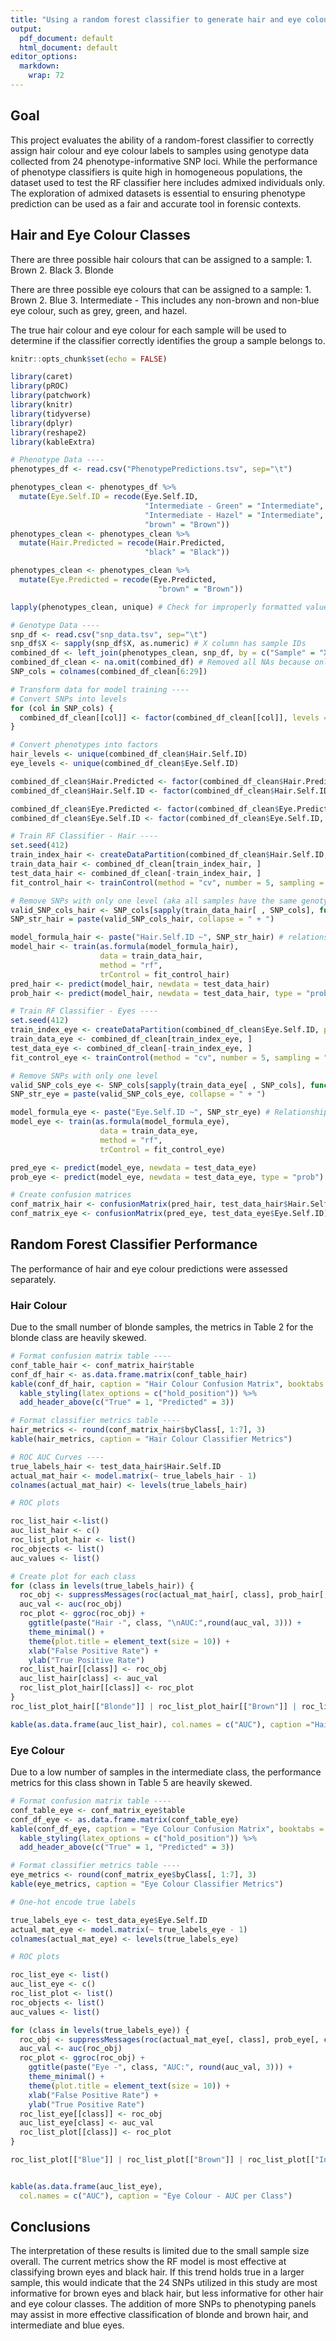 ```yaml
---
title: "Using a random forest classifier to generate hair and eye colour predictions from SNP data"
output:
  pdf_document: default
  html_document: default
editor_options:
  markdown:
    wrap: 72
---
```


## Goal

This project evaluates the ability of a random-forest classifier to
correctly assign hair colour and eye colour labels to samples using
genotype data collected from 24 phenotype-informative SNP loci. While
the performance of phenotype classifiers is quite high in homogeneous
populations, the dataset used to test the RF classifier here includes
admixed individuals only. The exploration of admixed datasets is
essential to ensuring phenotype prediction can be used as a fair and
accurate tool in forensic contexts.

## Hair and Eye Colour Classes

There are three possible hair colours that can be assigned to a
sample: 1. Brown 2. Black 3. Blonde

There are three possible eye colours that can be assigned to a
sample: 1. Brown 2. Blue 3. Intermediate - This includes any non-brown
and non-blue eye colour, such as grey, green, and hazel.

The true hair colour and eye colour for each sample will be used to
determine if the classifier correctly identifies the group a sample
belongs to.

```r
knitr::opts_chunk$set(echo = FALSE)
```

```r
library(caret)
library(pROC) 
library(patchwork)
library(knitr)
library(tidyverse)
library(dplyr)
library(reshape2)
library(kableExtra)
```

```r
# Phenotype Data ----
phenotypes_df <- read.csv("PhenotypePredictions.tsv", sep="\t")

phenotypes_clean <- phenotypes_df %>%
  mutate(Eye.Self.ID = recode(Eye.Self.ID,
                              "Intermediate - Green" = "Intermediate",
                              "Intermediate - Hazel" = "Intermediate",
                              "brown" = "Brown"))
phenotypes_clean <- phenotypes_clean %>%
  mutate(Hair.Predicted = recode(Hair.Predicted,
                              "black" = "Black"))

phenotypes_clean <- phenotypes_clean %>%
  mutate(Eye.Predicted = recode(Eye.Predicted,
                                 "brown" = "Brown"))

lapply(phenotypes_clean, unique) # Check for improperly formatted values 

# Genotype Data ----
snp_df <- read.csv("snp_data.tsv", sep="\t")
snp_df$X <- sapply(snp_df$X, as.numeric) # X column has sample IDs
combined_df <- left_join(phenotypes_clean, snp_df, by = c("Sample" = "X")) # Combine using sample ID as key
combined_df_clean <- na.omit(combined_df) # Removed all NAs because only one sample is missing genotype data
SNP_cols = colnames(combined_df_clean[6:29])

# Transform data for model training ----
# Convert SNPs into levels
for (col in SNP_cols) {
  combined_df_clean[[col]] <- factor(combined_df_clean[[col]], levels = unique(combined_df_clean[[col]]))
}

# Convert phenotypes into factors 
hair_levels <- unique(combined_df_clean$Hair.Self.ID)
eye_levels <- unique(combined_df_clean$Eye.Self.ID)

combined_df_clean$Hair.Predicted <- factor(combined_df_clean$Hair.Predicted, levels = hair_levels)
combined_df_clean$Hair.Self.ID <- factor(combined_df_clean$Hair.Self.ID, levels = hair_levels)

combined_df_clean$Eye.Predicted <- factor(combined_df_clean$Eye.Predicted, levels = eye_levels)
combined_df_clean$Eye.Self.ID <- factor(combined_df_clean$Eye.Self.ID, levels = eye_levels)

# Train RF Classifier - Hair ----
set.seed(412)
train_index_hair <- createDataPartition(combined_df_clean$Hair.Self.ID, p=0.8, list=FALSE) # high p value to capture minority class in training data
train_data_hair <- combined_df_clean[train_index_hair, ]
test_data_hair <- combined_df_clean[-train_index_hair, ]
fit_control_hair <- trainControl(method = "cv", number = 5, sampling = "up") # Up sampled due to low counts in minority class (blonde) 

# Remove SNPs with only one level (aka all samples have the same genotype at this SNP)
valid_SNP_cols_hair <- SNP_cols[sapply(train_data_hair[ , SNP_cols], function(x) length(unique(x)) > 1)]
SNP_str_hair = paste(valid_SNP_cols_hair, collapse = " + ")

model_formula_hair <- paste("Hair.Self.ID ~", SNP_str_hair) # relationship between hair and SNPs
model_hair <- train(as.formula(model_formula_hair), 
                    data = train_data_hair,
                    method = "rf",
                    trControl = fit_control_hair)
pred_hair <- predict(model_hair, newdata = test_data_hair)
prob_hair <- predict(model_hair, newdata = test_data_hair, type = "prob")

# Train RF Classifier - Eyes ----
set.seed(412)
train_index_eye <- createDataPartition(combined_df_clean$Eye.Self.ID, p=0.8, list=FALSE) # High p value to capture minority class in training data 
train_data_eye <- combined_df_clean[train_index_eye, ]
test_data_eye <- combined_df_clean[-train_index_eye, ]
fit_control_eye <- trainControl(method = "cv", number = 5, sampling = "up") # Up sampled due to low counts in minority class (intermediate) 

# Remove SNPs with only one level
valid_SNP_cols_eye <- SNP_cols[sapply(train_data_eye[ , SNP_cols], function(x) length(unique(na.omit(x))) > 1)]
SNP_str_eye = paste(valid_SNP_cols_eye, collapse = " + ")

model_formula_eye <- paste("Eye.Self.ID ~", SNP_str_eye) # Relationship between eye colour and SNPs
model_eye <- train(as.formula(model_formula_eye), 
                    data = train_data_eye,
                    method = "rf",
                    trControl = fit_control_eye)

pred_eye <- predict(model_eye, newdata = test_data_eye)
prob_eye <- predict(model_eye, newdata = test_data_eye, type = "prob")
```

```r
# Create confusion matrices
conf_matrix_hair <- confusionMatrix(pred_hair, test_data_hair$Hair.Self.ID)
conf_matrix_eye <- confusionMatrix(pred_eye, test_data_eye$Eye.Self.ID)
```

## Random Forest Classifier Performance

The performance of hair and eye colour predictions were assessed
separately.

### Hair Colour

Due to the small number of blonde samples, the metrics in Table 2 for
the blonde class are heavily skewed.

```r
# Format confusion matrix table ----
conf_table_hair <- conf_matrix_hair$table
conf_df_hair <- as.data.frame.matrix(conf_table_hair)
kable(conf_df_hair, caption = "Hair Colour Confusion Matrix", booktabs = TRUE, escape = FALSE) %>%
  kable_styling(latex_options = c("hold_position")) %>%
  add_header_above(c("True" = 1, "Predicted" = 3))

# Format classifier metrics table ----
hair_metrics <- round(conf_matrix_hair$byClass[, 1:7], 3)
kable(hair_metrics, caption = "Hair Colour Classifier Metrics")

# ROC AUC Curves ----
true_labels_hair <- test_data_hair$Hair.Self.ID 
actual_mat_hair <- model.matrix(~ true_labels_hair - 1) 
colnames(actual_mat_hair) <- levels(true_labels_hair)
```

```r
# ROC plots

roc_list_hair <-list() 
auc_list_hair <- c()
roc_list_plot_hair <- list()
roc_objects <- list()
auc_values <- list()

# Create plot for each class
for (class in levels(true_labels_hair)) {
  roc_obj <- suppressMessages(roc(actual_mat_hair[, class], prob_hair[, class]) )
  auc_val <- auc(roc_obj) 
  roc_plot <- ggroc(roc_obj) +
    ggtitle(paste("Hair -", class, "\nAUC:",round(auc_val, 3))) +
    theme_minimal() +
    theme(plot.title = element_text(size = 10)) +
    xlab("False Positive Rate") +
    ylab("True Positive Rate")
  roc_list_hair[[class]] <- roc_obj 
  auc_list_hair[class] <- auc_val 
  roc_list_plot_hair[[class]] <- roc_plot
}
roc_list_plot_hair[["Blonde"]] | roc_list_plot_hair[["Brown"]] | roc_list_plot_hair[["Black"]]

kable(as.data.frame(auc_list_hair), col.names = c("AUC"), caption ="Hair Colour - AUC per Class")

```

### Eye Colour
Due to a low number of samples in the intermediate class, the performance metrics for this class shown in Table 5 are heavily skewed.

```r
# Format confusion matrix table ----
conf_table_eye <- conf_matrix_eye$table
conf_df_eye <- as.data.frame.matrix(conf_table_eye)
kable(conf_df_eye, caption = "Eye Colour Confusion Matrix", booktabs = TRUE, escape = FALSE) %>%
  kable_styling(latex_options = c("hold_position")) %>%
  add_header_above(c("True" = 1, "Predicted" = 3))

# Format classifier metrics table ----
eye_metrics <- round(conf_matrix_eye$byClass[, 1:7], 3)
kable(eye_metrics, caption = "Eye Colour Classifier Metrics")
```

```r
# One-hot encode true labels

true_labels_eye <- test_data_eye$Eye.Self.ID 
actual_mat_eye <- model.matrix(~ true_labels_eye - 1) 
colnames(actual_mat_eye) <- levels(true_labels_eye)
```

```r
# ROC plots

roc_list_eye <- list()
auc_list_eye <- c()
roc_list_plot <- list()
roc_objects <- list()
auc_values <- list()

for (class in levels(true_labels_eye)) {
  roc_obj <- suppressMessages(roc(actual_mat_eye[, class], prob_eye[, class]))
  auc_val <- auc(roc_obj) 
  roc_plot <- ggroc(roc_obj) +
    ggtitle(paste("Eye -", class, "AUC:", round(auc_val, 3))) +
    theme_minimal() +
    theme(plot.title = element_text(size = 10)) +
    xlab("False Positive Rate") +
    ylab("True Positive Rate")
  roc_list_eye[[class]] <- roc_obj 
  auc_list_eye[class] <- auc_val 
  roc_list_plot[[class]] <- roc_plot
}

roc_list_plot[["Blue"]] | roc_list_plot[["Brown"]] | roc_list_plot[["Intermediate"]]


kable(as.data.frame(auc_list_eye),
  col.names = c("AUC"), caption = "Eye Colour - AUC per Class")
```

## Conclusions 
The interpretation of these results is limited due to the small sample size overall. The current metrics show the RF model is most effective at classifying brown eyes and black hair. If this trend holds true in a larger sample, this would indicate that the 24 SNPs utilized in this study are most informative for brown eyes and black hair, but less informative for other hair and eye colour classes. The addition of more SNPs to phenotyping panels may assist in more effective classification of blonde and brown hair, and intermediate and blue eyes. 